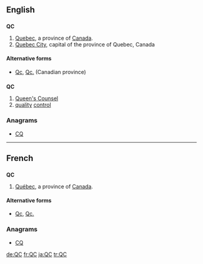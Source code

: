 ==English==

==={{abbreviation}}===
'''QC'''

# [[Quebec]], a province of [[Canada]].
# [[Quebec City]], capital of the province of Quebec, Canada

====Alternative forms====
* [[Qc]], [[Qc.]] (Canadian province)

==={{initialism}}===
'''QC'''

# [[Queen's Counsel]]
# [[quality]] [[control]]

===Anagrams===
* [[CQ#English|CQ]] 

----

==French==

==={{abbreviation|French}}===
'''QC'''

# [[Québec]], a province of [[Canada]].

====Alternative forms====
* [[Qc]], [[Qc.]]

===Anagrams===
* [[CQ#French|CQ]]

[[de:QC]]
[[fr:QC]]
[[ja:QC]]
[[tr:QC]]